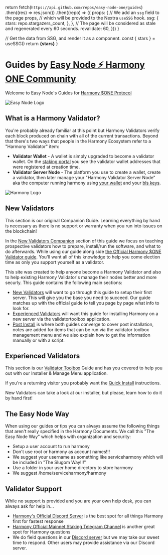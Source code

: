 
  return fetch(`https://api.github.com/repos/easy-node-one/guides`)
    .then((res) => res.json())
    .then((repo) => ({
      props: {
        // We add an `ssg` field to the page props,
        // which will be provided to the Nextra `useSSG` hook.
        ssg: {
          stars: repo.stargazers_count,
        },
      },
      // The page will be considered as stale and regenerated every 60 seconds.
      revalidate: 60,
    }))
}

  // Get the data from SSG, and render it as a component.
  const { stars } = useSSG()
  return <strong>{stars}</strong>
}

# Guides by [Easy Node ⚡ Harmony ONE Community](https://easynode.one)
Welcome to Easy Node's Guides for [Harmony $ONE Protocol](https://harmony.one)

![Easy Node Logo](/easynode_weblogo.png)

## What is a Harmony Validator?
You're probably already familiar at this point but Harmony Validators verify each block produced on chain with all of the current transactions. Beyond that there's two ways that people in the Harmony Ecosystem refer to a "Harmony Validator" item:

- **Validator Wallet** - A wallet is simply upgraded to become a validator wallet. On the [staking portal](https://staking.harmony.one) you see the validator wallet addresses that were registered at creation time.
- **Validator Server Node** - The platform you use to create a wallet, create a validator, then later manage your "Harmony Validator Server Node" aka the computer running harmony using [your wallet](/harmony/companion/new/before#initial-wallet--funds) and your [bls keys](/harmony/companion/official/node#our-notes-on-bls-keys).

![Harmony Logo](/harmony_logo_white.png)

## New Validators
This section is our original Companion Guide. Learning everything by hand is necessary as there is no support or warranty when you run into issues on the blockchain!

In the [New Validators Companion](/harmony/companion) section of this guide we focus on teaching prospective validators how to prepare, install/run the software, and what to do afterwards. While using our guide along side [the Official Harmony $ONE Validator guide](https://docs.harmony.one/home/network/validators). You'll want all of this knowledge to help you come election time as only you support yourself as a validator.

This site was created to help anyone become a Harmony Validator and also to help existing Harmony Validator's manage their nodes better and more securly. This guide contains the following main sections:
- [New Validators](/harmony/companion) will want to go through this guide to setup their first server. This will give you the base you need to succeed. Our guide matches up with the official guide to tell you page by page what info to look for.
- [Experienced Validators](/harmony/toolbox) will want this guide for installing Harmony on a new server via the validatortoolbox application.
- [Post Install](/post) is where both guides converge to cover post installation, notes are added for items that can be run via the validator toolbox management menu and we also explain how to get the information manually or with a script.

## Experienced Validators
This section is our [Validator Toolbox](/harmony/toolbox) Guide and has you covered to help you out with our Installer & Manage Menu application. 

If you're a returning visitor you probably want the [Quick Install](/harmony/toolbox/quick-install) instructions.

<Callout type="error" emoji="️🚫">
    New Validators can take a look at our installer, but please, learn how to do it by hand first!
</Callout>

## The Easy Node Way
When using our guides or tips you can always assume the following things that aren't really specified in the Harmony Documents. We call this "The Easy Node Way" which helps with organization and security:

-  Setup a user account to run harmony
  -  Don't use root or harmony as account names!!!
  -  We suggest your username as something like serviceharmony which will be included in "The Slugom Way!!!"
-  Use a folder in your user home directory to store harmony
  -  We suggest /home/serviceharmony/harmony

## Validator Support
While no support is provided and you are your own help desk, you can always ask for help in...
- [Harmony's Official Discord Server](https://harmony.one/discord) is the best spot for all things Harmony first for fastest response
- [Harmony Official Mainnet Staking Telegram Channel](https://t.me/PangaeaVolunteers) is another great spot for Harmony questions
- We do field questions in our [Discord server](https://discord.gg/Rcz5T6D9CV) but we may take our sweet time to respond. Other users may provide assistance via our Discord server.